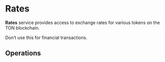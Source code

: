 

# Rates<SwaggerLink tag={SWAGGER_TAGS.RATES} />

**Rates** service provides access to exchange rates for various tokens on the TON blockchain.

<Callout type="warning" emoji="⚠️">
  Don’t use this for financial transactions.
</Callout>

## Operations

<SchemaLoader tag={SWAGGER_TAGS.RATES} />
